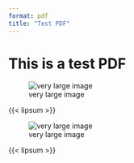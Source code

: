 ```yaml
---
format: pdf
title: "Test PDF"
---
```


# This is a test PDF

![very large image](img/tulips.jpg)

{{< lipsum >}}

![very large image](img/white_sands.jpg)

{{< lipsum >}}